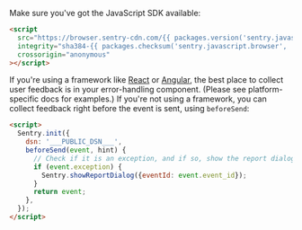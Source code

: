 Make sure you've got the JavaScript SDK available:

```html
<script
  src="https://browser.sentry-cdn.com/{{ packages.version('sentry.javascript.browser') }}/bundle.min.js"
  integrity="sha384-{{ packages.checksum('sentry.javascript.browser', 'bundle.min.js', 'sha384-base64') }}"
  crossorigin="anonymous"
></script>
```

If you're using a framework like [React](/platforms/javascript/guides/react/) or [Angular](/platforms/javascript/guides/angular/), the best place to collect user feedback is in your error-handling component. (Please see platform-specific docs for examples.) If you're not using a framework, you can collect feedback right before the event is sent, using `beforeSend`:

```html
<script>
  Sentry.init({
    dsn: '___PUBLIC_DSN___',
    beforeSend(event, hint) {
      // Check if it is an exception, and if so, show the report dialog
      if (event.exception) {
        Sentry.showReportDialog({eventId: event.event_id});
      }
      return event;
    },
  });
</script>
```
